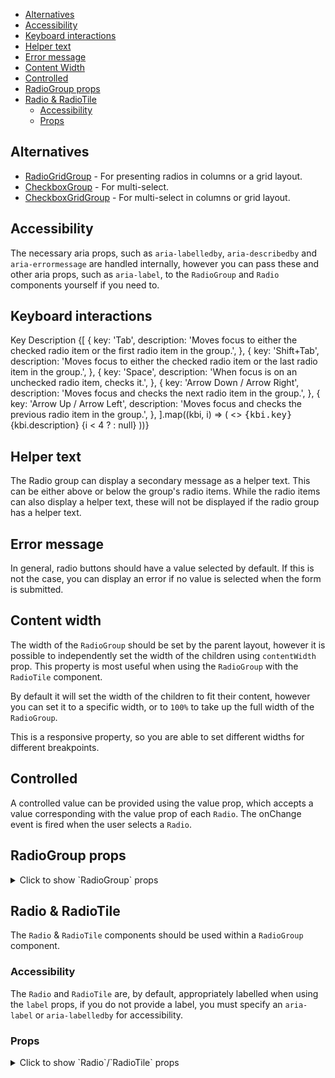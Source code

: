 
<Meta of={RadioGroupStories} />

<DocsHeader
  componentName="RadioGroup"
  figmaLink="https://www.figma.com/design/4FFYTLWJ2hQpj36JplQQUw/UW-Web-UI?node-id=902-9379"
  stories={RadioGroupStories}
/>

<Canvas of={RadioGroupStories.Workshop} />

- [Alternatives](#alternatives)
- [Accessibility](#accessibility)
- [Keyboard interactions](#keyboard-interactions)
- [Helper text](#helper-text)
- [Error message](#error-message)
- [Content Width](#content-width)
- [Controlled](#controlled)
- [RadioGroup props](#radiogroup-props)
- [Radio & RadioTile](#radio-&-radiotile)
  - [Accessibility](#accessibility)
  - [Props](#props)

## Alternatives

- [RadioGridGroup](?path=/docs/components-radiogridgroup--documentation) - For presenting radios in columns or a grid layout.
- [CheckboxGroup](?path=/docs/components-checkboxgroup--documentation) - For multi-select.
- [CheckboxGridGroup](?path=/docs/components-checkboxgridgroup--documentation) - For multi-select in columns or grid layout.

## Accessibility

The necessary aria props, such as `aria-labelledby`, `aria-describedby` and
`aria-errormessage` are handled internally, however you can pass these and
other aria props, such as `aria-label`, to the `RadioGroup` and `Radio`
components yourself if you need to.

## Keyboard interactions

<Flex direction="column" gap={2}>
  <Box display="flex" alignItems="baseline">
    <Box width={300}>
      <Text component="span">Key</Text>
    </Box>
    <Text component="span">Description</Text>
  </Box>
  <Divider />
  {[
    {
      key: 'Tab',
      description:
        'Moves focus to either the checked radio item or the first radio item in the group.',
    },
    {
      key: 'Shift+Tab',
      description:
        'Moves focus to either the checked radio item or the last radio item in the group.',
    },
    {
      key: 'Space',
      description: 'When focus is on an unchecked radio item, checks it.',
    },
    {
      key: 'Arrow Down / Arrow Right',
      description: 'Moves focus and checks the next radio item in the group.',
    },
    {
      key: 'Arrow Up / Arrow Left',
      description: 'Moves focus and checks the previous radio item in the group.',
    },
  ].map((kbi, i) => (
    <>
      <Box display="flex" alignItems="baseline">
        <Box width={300}>
          <kbd>{kbi.key}</kbd>
        </Box>
        <Text component="span" variant="body">
          {kbi.description}
        </Text>
      </Box>
      {i < 4 ? <Divider /> : null}
    </>
  ))}
</Flex>

## Helper text

The Radio group can display a secondary message as a helper text. This can be
either above or below the group's radio items. While the radio items can also
display a helper text, these will not be displayed if the radio group has a
helper text.

<Canvas of={RadioGroupStories.RadioHelperText} />

## Error message

In general, radio buttons should have a value selected by default. If this is
not the case, you can display an error if no value is selected when the form is
submitted.

<Canvas of={RadioGroupStories.ShowingError} />

## Content width

The width of the `RadioGroup` should be set by the parent layout, however it is
possible to independently set the width of the children using `contentWidth`
prop. This property is most useful when using the `RadioGroup` with the
`RadioTile` component.

By default it will set the width of the children to fit their content, however
you can set it to a specific width, or to `100%` to take up the full width of
the `RadioGroup`.

This is a responsive property, so you are able to set different widths for
different breakpoints.

<Canvas of={RadioGroupStories.ContentWidth} />

## Controlled

A controlled value can be provided using the value prop, which accepts a value
corresponding with the value prop of each `Radio`. The onChange event is fired
when the user selects a `Radio`.

<Canvas of={RadioGroupStories.Controlled} />

## RadioGroup props

<details>
<summary><Text component="span" variant="body">Click to show `RadioGroup` props</Text></summary>

<ArgTypes of={RadioGroupStories} />

</details>

## Radio & RadioTile

The `Radio` & `RadioTile` components should be used within a `RadioGroup` component.

### Accessibility

The `Radio` and `RadioTile` are, by default, appropriately labelled when using
the `label` props, if you do not provide a label, you must specify an
`aria-label` or `aria-labelledby` for accessibility.

### Props

<details>
<summary><Text component="span" variant="body">Click to show `Radio`/`RadioTile` props</Text></summary>

<ArgTypes of={RadioStories} />

</details>
